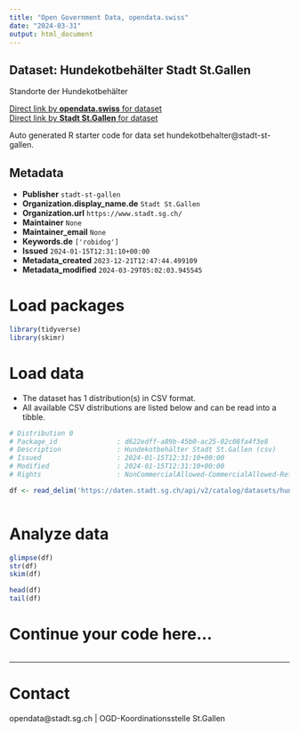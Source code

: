```yaml
---
title: "Open Government Data, opendata.swiss"
date: "2024-03-31"
output: html_document
---
```


## Dataset: Hundekotbehälter Stadt St.Gallen

Standorte der Hundekotbehälter

[Direct link by **opendata.swiss** for dataset](https://opendata.swiss/de/dataset/hundekotbehalter)<br>
[Direct link by **Stadt St.Gallen** for dataset](https://daten.stadt.sg.ch/explore/dataset/hundekotbehalter/)

Auto generated R starter code for data set hundekotbehalter@stadt-st-gallen.

## Metadata

- **Publisher** `stadt-st-gallen`
- **Organization.display_name.de** `Stadt St.Gallen`
- **Organization.url** `https://www.stadt.sg.ch/`
- **Maintainer** `None`
- **Maintainer_email** `None`
- **Keywords.de** `['robidog']`
- **Issued** `2024-01-15T12:31:10+00:00`
- **Metadata_created** `2023-12-21T12:47:44.499109`
- **Metadata_modified** `2024-03-29T05:02:03.945545`


# Load packages

```r

library(tidyverse)
library(skimr)

```

# Load data

-   The dataset has 1 distribution(s) in CSV format.
-   All available CSV distributions are listed below and can be read into a tibble.

```r

# Distribution 0
# Package_id               : d622edff-a89b-45b0-ac25-02c08fa4f3e8
# Description              : Hundekotbehälter Stadt St.Gallen (csv)
# Issued                   : 2024-01-15T12:31:10+00:00
# Modified                 : 2024-01-15T12:31:10+00:00
# Rights                   : NonCommercialAllowed-CommercialAllowed-ReferenceRequired

df <- read_delim('https://daten.stadt.sg.ch/api/v2/catalog/datasets/hundekotbehalter/exports/csv')



```

# Analyze data

```r

glimpse(df)
str(df)
skim(df)

head(df)
tail(df)

```

# Continue your code here...

```r

```

------------------------------------------------------------------------

# Contact

opendata@stadt.sg.ch | OGD-Koordinationsstelle St.Gallen
